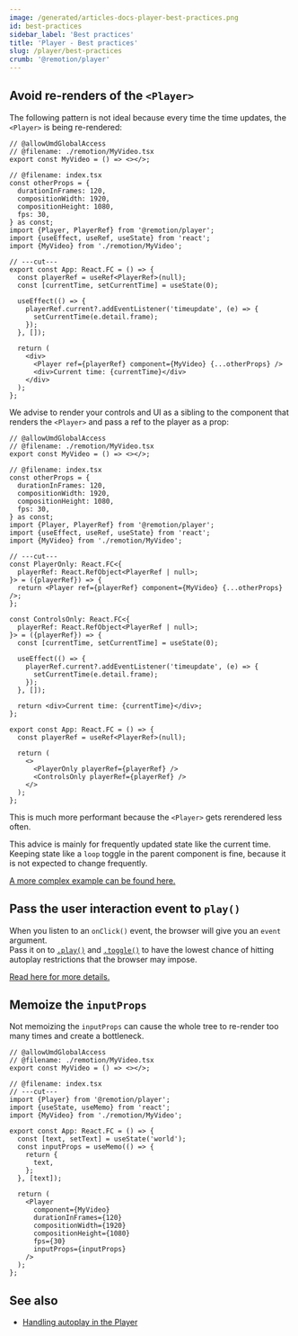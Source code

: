 ```yaml
---
image: /generated/articles-docs-player-best-practices.png
id: best-practices
sidebar_label: 'Best practices'
title: 'Player - Best practices'
slug: /player/best-practices
crumb: '@remotion/player'
---
```


## Avoid re-renders of the `<Player>`

The following pattern is not ideal because every time the time updates, the `<Player>` is being re-rendered:

```tsx twoslash title="❌ Problematic"
// @allowUmdGlobalAccess
// @filename: ./remotion/MyVideo.tsx
export const MyVideo = () => <></>;

// @filename: index.tsx
const otherProps = {
  durationInFrames: 120,
  compositionWidth: 1920,
  compositionHeight: 1080,
  fps: 30,
} as const;
import {Player, PlayerRef} from '@remotion/player';
import {useEffect, useRef, useState} from 'react';
import {MyVideo} from './remotion/MyVideo';

// ---cut---
export const App: React.FC = () => {
  const playerRef = useRef<PlayerRef>(null);
  const [currentTime, setCurrentTime] = useState(0);

  useEffect(() => {
    playerRef.current?.addEventListener('timeupdate', (e) => {
      setCurrentTime(e.detail.frame);
    });
  }, []);

  return (
    <div>
      <Player ref={playerRef} component={MyVideo} {...otherProps} />
      <div>Current time: {currentTime}</div>
    </div>
  );
};
```

We advise to render your controls and UI as a sibling to the component that renders the `<Player>` and pass a ref to the player as a prop:

```tsx twoslash title="✅ Better"
// @allowUmdGlobalAccess
// @filename: ./remotion/MyVideo.tsx
export const MyVideo = () => <></>;

// @filename: index.tsx
const otherProps = {
  durationInFrames: 120,
  compositionWidth: 1920,
  compositionHeight: 1080,
  fps: 30,
} as const;
import {Player, PlayerRef} from '@remotion/player';
import {useEffect, useRef, useState} from 'react';
import {MyVideo} from './remotion/MyVideo';

// ---cut---
const PlayerOnly: React.FC<{
  playerRef: React.RefObject<PlayerRef | null>;
}> = ({playerRef}) => {
  return <Player ref={playerRef} component={MyVideo} {...otherProps} />;
};

const ControlsOnly: React.FC<{
  playerRef: React.RefObject<PlayerRef | null>;
}> = ({playerRef}) => {
  const [currentTime, setCurrentTime] = useState(0);

  useEffect(() => {
    playerRef.current?.addEventListener('timeupdate', (e) => {
      setCurrentTime(e.detail.frame);
    });
  }, []);

  return <div>Current time: {currentTime}</div>;
};

export const App: React.FC = () => {
  const playerRef = useRef<PlayerRef>(null);

  return (
    <>
      <PlayerOnly playerRef={playerRef} />
      <ControlsOnly playerRef={playerRef} />
    </>
  );
};
```

This is much more performant because the `<Player>` gets rerendered less often.

This advice is mainly for frequently updated state like the current time. Keeping state like a `loop` toggle in the parent component is fine, because it is not expected to change frequently.

[A more complex example can be found here.](https://github.com/remotion-dev/remotion/blob/main/packages/player-example/src/App.tsx)

## Pass the user interaction event to `play()`

When you listen to an `onClick()` event, the browser will give you an `event` argument.  
Pass it on to [`.play()`](/docs/player/player#play) and [`.toggle()`](/docs/player/player#toggle) to have the lowest chance of hitting autoplay restrictions that the browser may impose.

[Read here for more details.](/docs/player/autoplay#pass-the-event-to-the-play-or-toggle-method)

## Memoize the `inputProps`

Not memoizing the `inputProps` can cause the whole tree to re-render too many times and create a bottleneck.

```tsx twoslash title="Player.tsx"
// @allowUmdGlobalAccess
// @filename: ./remotion/MyVideo.tsx
export const MyVideo = () => <></>;

// @filename: index.tsx
// ---cut---
import {Player} from '@remotion/player';
import {useState, useMemo} from 'react';
import {MyVideo} from './remotion/MyVideo';

export const App: React.FC = () => {
  const [text, setText] = useState('world');
  const inputProps = useMemo(() => {
    return {
      text,
    };
  }, [text]);

  return (
    <Player
      component={MyVideo}
      durationInFrames={120}
      compositionWidth={1920}
      compositionHeight={1080}
      fps={30}
      inputProps={inputProps}
    />
  );
};
```

## See also

- [Handling autoplay in the Player](/docs/player/autoplay)
